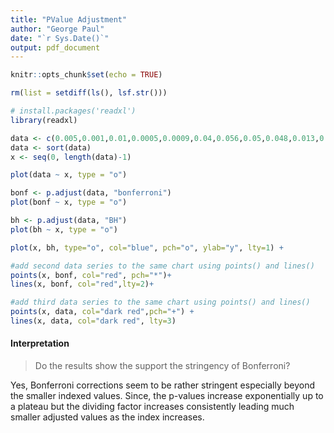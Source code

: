 ```yaml
---
title: "PValue Adjustment"
author: "George Paul"
date: "`r Sys.Date()`"
output: pdf_document
---
```


```r
knitr::opts_chunk$set(echo = TRUE)
```

```r
rm(list = setdiff(ls(), lsf.str()))
```

```r
# install.packages('readxl')
library(readxl)
```

```r
data <- c(0.005,0.001,0.01,0.0005,0.0009,0.04,0.056,0.05,0.048,0.013,0.037,0.043,0.002,0.025,0.11,0.07,0.08)
data <- sort(data)
x <- seq(0, length(data)-1)
```

```r
plot(data ~ x, type = "o")
```

```r
bonf <- p.adjust(data, "bonferroni")
plot(bonf ~ x, type = "o")
```

```r
bh <- p.adjust(data, "BH")
plot(bh ~ x, type = "o")
```

```r
plot(x, bh, type="o", col="blue", pch="o", ylab="y", lty=1) +

#add second data series to the same chart using points() and lines()
points(x, bonf, col="red", pch="*")+
lines(x, bonf, col="red",lty=2)+

#add third data series to the same chart using points() and lines()
points(x, data, col="dark red",pch="+") +
lines(x, data, col="dark red", lty=3)
```

#### Interpretation

> Do the results show the support the stringency of Bonferroni?\

Yes, Bonferroni corrections seem to be rather stringent especially beyond the smaller indexed values. Since, the p-values increase exponentially up to a plateau but the dividing factor increases consistently leading much smaller adjusted values as the index increases.

